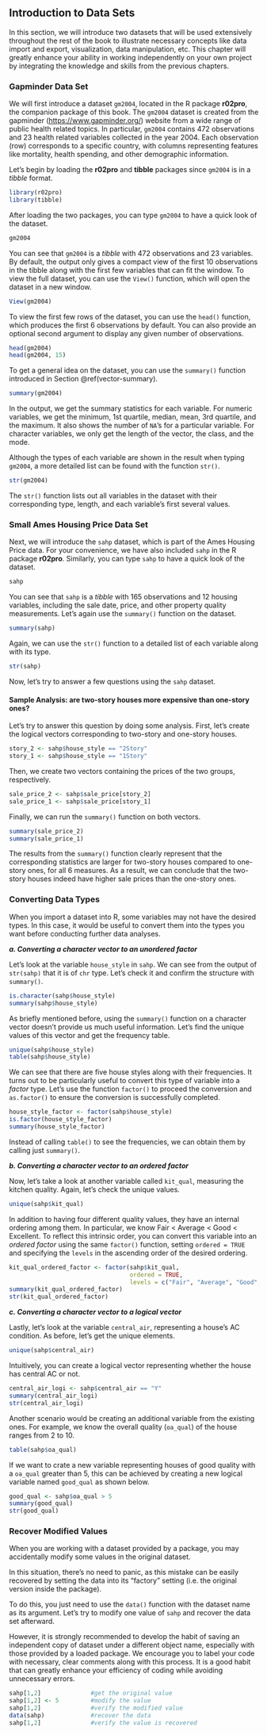 ## Introduction to Data Sets {#intro-dataset}

In this section, we will introduce two datasets that will be used extensively throughout the rest of the book to illustrate necessary concepts like data import and export, visualization, data manipulation, etc. This chapter will greatly enhance your ability in working independently on your own project by integrating the knowledge and skills from the previous chapters.

### Gapminder Data Set {#intro-gapminder}

We will first introduce a dataset `gm2004`, located in the R package **r02pro**, the companion package of this book. The `gm2004` dataset is created from the gapminder (<https://www.gapminder.org/>) website from a wide range of public health related topics. In particular, `gm2004` contains 472 observations and 23 health related variables collected in the year 2004. Each observation (row) corresponds to a specific country, with columns representing features like mortality, health spending, and other demographic information.

Let's begin by loading the **r02pro** and **tibble** packages since `gm2004` is in a *tibble* format.

```r
library(r02pro)
library(tibble)
```

After loading the two packages, you can type `gm2004` to have a quick look of the dataset.

```r
gm2004
```

You can see that `gm2004` is a *tibble* with 472 observations and 23 variables. By default, the output only gives a compact view of the first 10 observations in the tibble along with the first few variables that can fit the window. To view the full dataset, you can use the `View()` function, which will open the dataset in a new window.

```r
View(gm2004)
```

To view the first few rows of the dataset, you can use the `head()` function, which produces the first 6 observations by default. You can also provide an optional second argument to display any given number of observations.

```r
head(gm2004)
head(gm2004, 15)
```

To get a general idea on the dataset, you can use the `summary()` function introduced in Section \@ref(vector-summary).

```r
summary(gm2004)
```

In the output, we get the summary statistics for each variable. For numeric variables, we get the minimum, 1st quartile, median, mean, 3rd quartile, and the maximum. It also shows the number of `NA`'s for a particular variable. For character variables, we only get the length of the vector, the class, and the mode.

Although the types of each variable are shown in the result when typing `gm2004`, a more detailed list can be found with the function `str()`.

```r
str(gm2004)
```

The `str()` function lists out all variables in the dataset with their corresponding type, length, and each variable's first several values.

### Small Ames Housing Price Data Set {#sahp}

Next, we will introduce the `sahp` dataset, which is part of the Ames Housing Price data. For your convenience, we have also included `sahp` in the R package **r02pro**. Similarly, you can type `sahp` to have a quick look of the dataset.

```r
sahp
```

You can see that `sahp` is a *tibble* with 165 observations and 12 housing variables, including the sale date, price, and other property quality measurements. Let's again use the `summary()` function on the dataset.

```r
summary(sahp)
```

Again, we can use the `str()` function to a detailed list of each variable along with its type.

```r
str(sahp)
```

Now, let's try to answer a few questions using the `sahp` dataset.

#### Sample Analysis: are two-story houses more expensive than one-story ones?

Let's try to answer this question by doing some analysis. First, let's create the logical vectors corresponding to two-story and one-story houses.

```r
story_2 <- sahp$house_style == "2Story"
story_1 <- sahp$house_style == "1Story"
```

Then, we create two vectors containing the prices of the two groups, respectively.

```r
sale_price_2 <- sahp$sale_price[story_2]
sale_price_1 <- sahp$sale_price[story_1]
```

Finally, we can run the `summary()` function on both vectors.

```r
summary(sale_price_2)
summary(sale_price_1)
```

The results from the `summary()` function clearly represent that the corresponding statistics are larger for two-story houses compared to one-story ones, for all 6 measures. As a result, we can conclude that the two-story houses indeed have higher sale prices than the one-story ones.

### Converting Data Types

When you import a dataset into R, some variables may not have the desired types. In this case, it would be useful to convert them into the types you want before conducting further data analyses.

***a. Converting a character vector to an unordered factor***

Let's look at the variable `house_style` in `sahp`. We can see from the output of `str(sahp)` that it is of `chr` type. Let's check it and confirm the structure with `summary()`.

```r
is.character(sahp$house_style)
summary(sahp$house_style)
```

As briefly mentioned before, using the `summary()` function on a character vector doesn't provide us much useful information. Let's find the unique values of this vector and get the frequency table.

```r
unique(sahp$house_style)
table(sahp$house_style)
```

We can see that there are five house styles along with their frequencies. It turns out to be particularly useful to convert this type of variable into a *factor* type. Let's use the function `factor()` to proceed the conversion and `as.factor()` to ensure the conversion is successfully completed.

```r
house_style_factor <- factor(sahp$house_style)
is.factor(house_style_factor)
summary(house_style_factor)
```

Instead of calling `table()` to see the frequencies, we can obtain them by calling just `summary()`.

***b. Converting a character vector to an ordered factor***

Now, let's take a look at another variable called `kit_qual`, measuring the kitchen quality. Again, let's check the unique values.

```r
unique(sahp$kit_qual)
```

In addition to having four different quality values, they have an internal ordering among them. In particular, we know Fair \< Average \< Good \< Excellent. To reflect this intrinsic order, you can convert this variable into an *ordered factor* using the same `factor()` function, setting `ordered = TRUE` and specifying the `levels` in the ascending order of the desired ordering.

```r
kit_qual_ordered_factor <- factor(sahp$kit_qual, 
                                  ordered = TRUE, 
                                  levels = c("Fair", "Average", "Good", "Excellent")) #covert to ordered factor
summary(kit_qual_ordered_factor)
str(kit_qual_ordered_factor)
```

***c. Converting a character vector to a logical vector***

Lastly, let's look at the variable `central_air`, representing a house's AC condition. As before, let's get the unique elements.

```r
unique(sahp$central_air)
```

Intuitively, you can create a logical vector representing whether the house has central AC or not.

```r
central_air_logi <- sahp$central_air == "Y"
summary(central_air_logi)
str(central_air_logi)
```

Another scenario would be creating an additional variable from the existing ones. For example, we know the overall quality (`oa_qual`) of the house ranges from 2 to 10.

```r
table(sahp$oa_qual)
```

If we want to crate a new variable representing houses of good quality with a `oa_qual` greater than 5, this can be achieved by creating a new logical variable named `good_qual` as shown below.

```r
good_qual <- sahp$oa_qual > 5
summary(good_qual)
str(good_qual)
```

### Recover Modified Values

When you are working with a dataset provided by a package, you may accidentally modify some values in the original dataset.

In this situation, there's no need to panic, as this mistake can be easily recovered by setting the data into its "factory" setting (i.e. the original version inside the package).

To do this, you just need to use the `data()` function with the dataset name as its argument. Let's try to modify one value of `sahp` and recover the data set afterward.

However, it is strongly recommended to develop the habit of saving an independent copy of dataset under a different object name, especially with those provided by a loaded package. We encourage you to label your code with necessary, clear comments along with this process. It is a good habit that can greatly enhance your efficiency of coding while avoiding unnecessary errors.

```r
sahp[1,2]              #get the original value
sahp[1,2] <- 5         #modify the value
sahp[1,2]              #verify the modified value
data(sahp)             #recover the data
sahp[1,2]              #verify the value is recovered
```
